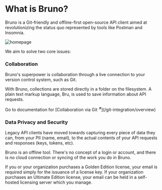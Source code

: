 
# What is Bruno? 

Bruno is a Git-friendly and offline-first open-source API client aimed at revolutionizing the status quo represented by tools like Postman and Insomnia. 

![homepage](/screenshots/homepage.webp)

We aim to solve two core issues: 

### **Collaboration**

Bruno's superpower is collaboration through a live connection to your version control system, such as Git. 

With Bruno, collections are stored directly in a folder on the filesystem. A plain text markup language, Bru, is used to save information about API requests. 

<Callout type="info">
  Go to documentation for [Collaboration via Git <strong><sup>↗</sup></strong>](/git-integration/overview)
</Callout>

### **Data Privacy and Security**

Legacy API clients have moved towards capturing every piece of data they can, from your PII (name, email), to the actual contents of your API requests and responses (keys, tokens, etc).

Bruno is an offline tool. There's no concept of a login or account, and there is no cloud connection or syncing of the work you do in Bruno. 

<Callout type="info">
  If you or your organization purchases a Golden Edition license, your email is required simply for the issuance of a license key.
</Callout>

<Callout type="info">
  If your organization purchases an Ultimate Edition license, your email can be held in a self-hosted licensing server which you manage.
</Callout>
